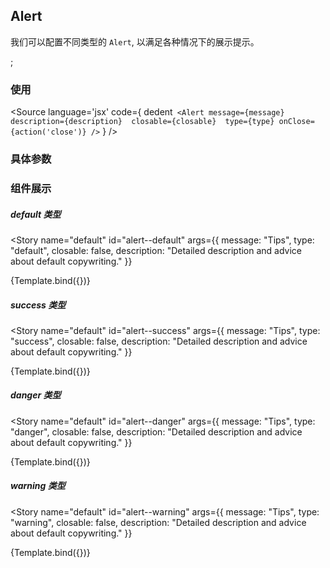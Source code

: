 <!-- Alert Doc -->
## Alert
我们可以配置不同类型的 `Alert`, 以满足各种情况下的展示提示。

<Meta title="Components/Alert" component={Alert} />;

### 使用

<Source
  language='jsx'
  code={
    dedent`
      <Alert
      message={message} 
      description={description} 
      closable={closable} 
      type={type}
      onClose={action('close')}
    />`
  }
/>

### 具体参数
<ArgsTable of={Alert} />


### 组件展示

##### default 类型

<Story 
  name="default" 
  id="alert--default" 
  args={{ 
    message: "Tips",
    type: "default",
    closable: false,
    description: "Detailed description and advice about default copywriting." 
  }}
>
{Template.bind({})}
</Story>

##### success 类型

<Story 
  name="default" 
  id="alert--success" 
  args={{ 
    message: "Tips",
    type: "success",
    closable: false,
    description: "Detailed description and advice about default copywriting." 
  }}
>
{Template.bind({})}
</Story>

##### danger 类型

<Story 
  name="default" 
  id="alert--danger" 
  args={{ 
    message: "Tips",
    type: "danger",
    closable: false,
    description: "Detailed description and advice about default copywriting." 
  }}
>
{Template.bind({})}
</Story>

##### warning 类型


<Story 
  name="default" 
  id="alert--warning" 
  args={{ 
    message: "Tips",
    type: "warning",
    closable: false,
    description: "Detailed description and advice about default copywriting." 
  }}
>
{Template.bind({})}
</Story>